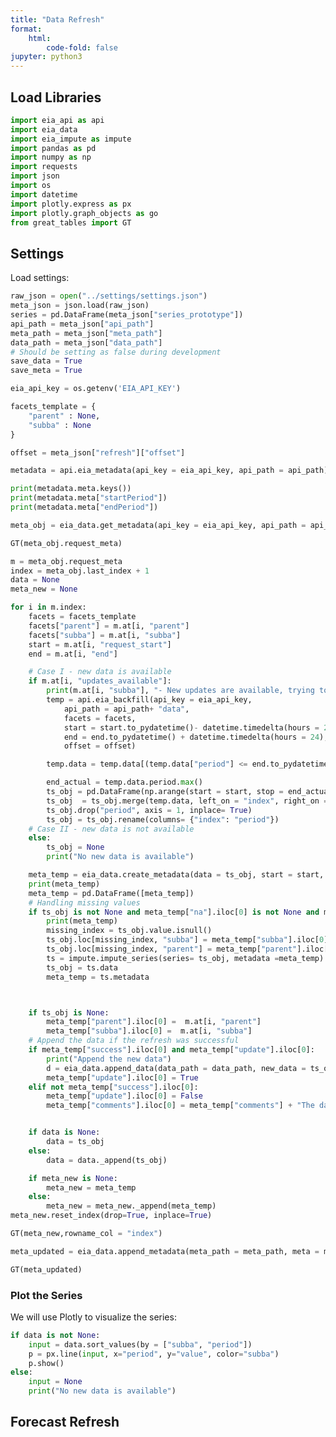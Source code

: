 ```yaml
---
title: "Data Refresh"
format:
    html:
        code-fold: false
jupyter: python3
---
```



## Load Libraries

```python
import eia_api as api
import eia_data 
import eia_impute as impute
import pandas as pd
import numpy as np
import requests
import json
import os
import datetime
import plotly.express as px
import plotly.graph_objects as go
from great_tables import GT
```

## Settings

Load settings:
```python
raw_json = open("../settings/settings.json")
meta_json = json.load(raw_json)
series = pd.DataFrame(meta_json["series_prototype"])
api_path = meta_json["api_path"]
meta_path = meta_json["meta_path"]
data_path = meta_json["data_path"]
# Should be setting as false during development
save_data = True
save_meta = True

eia_api_key = os.getenv('EIA_API_KEY')

```



```python

facets_template = {
    "parent" : None,
    "subba" : None
}

offset = meta_json["refresh"]["offset"]
```


```python
metadata = api.eia_metadata(api_key = eia_api_key, api_path = api_path)

print(metadata.meta.keys())
print(metadata.meta["startPeriod"])
print(metadata.meta["endPeriod"])
```


```python
meta_obj = eia_data.get_metadata(api_key = eia_api_key, api_path = api_path, meta_path = meta_path, series = series, offset = 6)

GT(meta_obj.request_meta)
```



```python
m = meta_obj.request_meta
index = meta_obj.last_index + 1
data = None
meta_new = None

for i in m.index:
    facets = facets_template
    facets["parent"] = m.at[i, "parent"]
    facets["subba"] = m.at[i, "subba"]
    start = m.at[i, "request_start"]
    end = m.at[i, "end"]

    # Case I - new data is available
    if m.at[i, "updates_available"]:
        print(m.at[i, "subba"], "- New updates are available, trying to refresh the data")
        temp = api.eia_backfill(api_key = eia_api_key, 
            api_path = api_path+ "data", 
            facets = facets, 
            start = start.to_pydatetime()- datetime.timedelta(hours = 24),
            end = end.to_pydatetime() + datetime.timedelta(hours = 24),
            offset = offset) 

        temp.data = temp.data[(temp.data["period"] <= end.to_pydatetime()) & (temp.data["period"] >= start.to_pydatetime())]

        end_actual = temp.data.period.max()
        ts_obj = pd.DataFrame(np.arange(start = start, stop = end_actual + datetime.timedelta(hours = 1), step = datetime.timedelta(hours = 1)).astype(datetime.datetime), columns=["index"])
        ts_obj  = ts_obj.merge(temp.data, left_on = "index", right_on = "period", how="left")
        ts_obj.drop("period", axis = 1, inplace= True)
        ts_obj = ts_obj.rename(columns= {"index": "period"})
    # Case II - new data is not available
    else:
        ts_obj = None
        print("No new data is available")

    meta_temp = eia_data.create_metadata(data = ts_obj, start = start, end = end, type = "refresh")
    print(meta_temp)
    meta_temp = pd.DataFrame([meta_temp])
    # Handling missing values
    if ts_obj is not None and meta_temp["na"].iloc[0] is not None and meta_temp["na"].iloc[0] >= 0:
        print(meta_temp)
        missing_index = ts_obj.value.isnull()
        ts_obj.loc[missing_index, "subba"] = meta_temp["subba"].iloc[0]
        ts_obj.loc[missing_index, "parent"] = meta_temp["parent"].iloc[0]
        ts = impute.impute_series(series= ts_obj, metadata =meta_temp)
        ts_obj = ts.data
        meta_temp = ts.metadata



    if ts_obj is None:
        meta_temp["parent"].iloc[0] =  m.at[i, "parent"]
        meta_temp["subba"].iloc[0] =  m.at[i, "subba"]
    # Append the data if the refresh was successful
    if meta_temp["success"].iloc[0] and meta_temp["update"].iloc[0]:
        print("Append the new data")
        d = eia_data.append_data(data_path = data_path, new_data = ts_obj, save = save_data)
        meta_temp["update"].iloc[0] = True
    elif not meta_temp["success"].iloc[0]:
        meta_temp["update"].iloc[0] = False
        meta_temp["comments"].iloc[0] = meta_temp["comments"] + "The data refresh failed, please check the log; "


    if data is None:
        data = ts_obj
    else:
        data = data._append(ts_obj)

    if meta_new is None:
        meta_new = meta_temp
    else:
        meta_new = meta_new._append(meta_temp)
meta_new.reset_index(drop=True, inplace=True)
```

```python
GT(meta_new,rowname_col = "index")
```



```python
meta_updated = eia_data.append_metadata(meta_path = meta_path, meta = meta_new, save = save_meta, init = False)

GT(meta_updated)
```


### Plot the Series

We will use Plotly to visualize the series:

```python

if data is not None:
    input = data.sort_values(by = ["subba", "period"])
    p = px.line(input, x="period", y="value", color="subba")
    p.show()
else: 
    input = None
    print("No new data is available")
```



## Forecast Refresh

